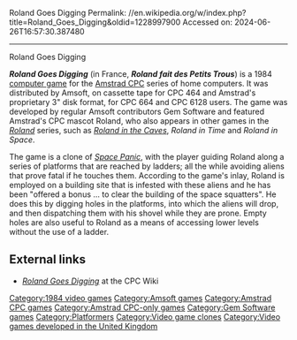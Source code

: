 Roland Goes Digging
Permalink: //en.wikipedia.org/w/index.php?title=Roland_Goes_Digging&oldid=1228997900
Accessed on: 2024-06-26T16:57:30.387480



------
Roland Goes Digging
{{Short description|1984 video game}}
{{Unreferenced|date=June 2020}}
{{Infobox video game
| title         = Roland Goes Digging
| collapsible   = 
| state         = 
| image         = File:Roland Goes Digging Cover.png
| caption       = Amsoft cover image
| developer     = Gem Software
| publisher     = [[Amsoft]]
| series        = ''[[Roland (game character)|Roland]]''
| engine        = 
| platforms     = [[Amstrad CPC]]
| released      = 1984
| genre         = 
| modes         = 
}}

'''''Roland Goes Digging''''' (in France, '''''Roland fait des Petits Trous''''') is a 1984 [[computer game]] for the [[Amstrad CPC]] series of home computers. It was distributed by Amsoft, on cassette tape for CPC 464 and Amstrad's proprietary 3" disk format, for CPC 664 and CPC 6128 users. The game was developed by regular Amsoft contributors Gem Software and featured Amstrad's CPC mascot Roland, who also appears in other games in the ''[[Roland (game character)|Roland]]'' series, such as ''[[Bugaboo (The Flea)|Roland in the Caves]]'', ''Roland in Time'' and ''Roland in Space''.

The game is a clone of ''[[Space Panic]]'', with the player guiding Roland along a series of platforms that are reached by ladders; all the while avoiding aliens that prove fatal if he touches them. According to the game's inlay, Roland is employed on a building site that is infested with these aliens and he has been "offered a bonus ... to clear the building of the space squatters". He does this by digging holes in the platforms, into which the aliens will drop, and then dispatching them with his shovel while they are prone. Empty holes are also useful to Roland as a means of accessing lower levels without the use of a ladder.

== External links ==
* [http://www.cpcwiki.eu/index.php/Roland_goes_Digging ''Roland Goes Digging''] at the CPC Wiki

[[Category:1984 video games]]
[[Category:Amsoft games]]
[[Category:Amstrad CPC games]]
[[Category:Amstrad CPC-only games]]
[[Category:Gem Software games]]
[[Category:Platformers]]
[[Category:Video game clones]]
[[Category:Video games developed in the United Kingdom]]

{{platform-videogame-stub}}